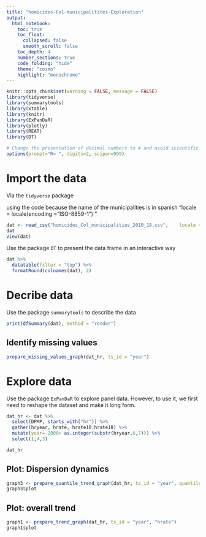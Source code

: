 ```yaml
---
title: "homicides-Col-municipalitites-Exploration"
output: 
  html_notebook:
    toc: true
    toc_float:
      collapsed: false
      smooth_scroll: false
    toc_depth: 4
    number_sections: true
    code_folding: "hide"
    theme: "cosmo"
    highlight: "monochrome"
---
```



```r
knitr::opts_chunk$set(warning = FALSE, message = FALSE)
library(tidyverse)
library(summarytools)
library(xtable)
library(knitr)
library(ExPanDaR)
library(plotly)
library(REAT)
library(DT)

# Change the presentation of decimal numbers to 4 and avoid scientific notation
options(prompt="R> ", digits=2, scipen=999)
```



# Import the data

Via the `tidyverse` package

 using the code because the name of the municipalities is in spanish "locale = locale(encoding = "ISO-8859-1") "
 
 
```r
dat <- read_csv("homicides_Col_municipalities_2010_18.csv",    locale = locale(encoding = "ISO-8859-1"))
dat
View(dat)

```

Use the package `DT` to present the data frame in an interactive way

```r
dat %>% 
  datatable(filter = "top") %>%
  formatRound(colnames(dat), 2) 
```



# Decribe data

Use the package `summarytools` to describe the data

```r
print(dfSummary(dat), method = "render")
```

## Identify missing values


```r
prepare_missing_values_graph(dat_hr, ts_id = "year")
```

# Explore data

Use the package `ExPanDaR` to explore panel data. However, to use it, we first need to reshape the dataset and make it long form. 

```r
dat_hr <- dat %>%
  select(DPMP, starts_with("hr")) %>% 
  gather(hryear, hrate, hrate10:hrate18) %>% 
  mutate(year= 2000+ as.integer(substr(hryear,6,7))) %>%
  select(1,4,3)

dat_hr
```


## Plot: Dispersion dynamics


```r


graph3 <- prepare_quantile_trend_graph(dat_hr, ts_id = "year", quantiles = c(0.01, 0.05, 0.1,0.2, 0.25, 0.5, 0.75, 0.95), var = "hrate")
graph3$plot

```

## Plot: overall trend

```r
graph1 <- prepare_trend_graph(dat_hr, ts_id = "year", "hrate")
graph1$plot
```



